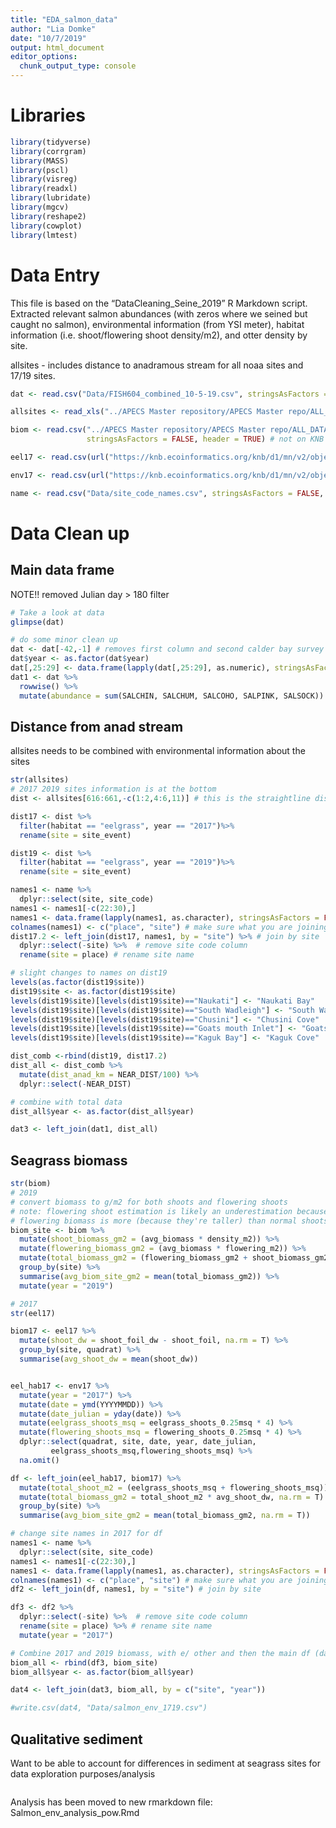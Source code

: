 ```yaml
---
title: "EDA_salmon_data"
author: "Lia Domke"
date: "10/7/2019"
output: html_document
editor_options: 
  chunk_output_type: console
---
```


# Libraries
```r
library(tidyverse)
library(corrgram)
library(MASS)
library(pscl)
library(visreg)
library(readxl)
library(lubridate)
library(mgcv)
library(reshape2)
library(cowplot)
library(lmtest)
```

# Data Entry
This file is based on the "DataCleaning_Seine_2019" R Markdown script. Extracted relevant salmon abundances (with zeros where we seined but caught no salmon), environmental information (from YSI meter), habitat information (i.e. shoot/flowering shoot density/m2), and otter density by site. 

allsites - includes distance to anadramous stream for all noaa sites and 17/19 sites. 
```r
dat <- read.csv("Data/FISH604_combined_10-5-19.csv", stringsAsFactors = FALSE, header = TRUE)

allsites <- read_xls("../APECS Master repository/APECS Master repo/ALL_DATA/Lia_fish/dist2_anad_allsites_102319.xls", sheet = 1) # not on KNB

biom <- read.csv("../APECS Master repository/APECS Master repo/ALL_DATA/seagrass_biomass_conversions.csv",
                 stringsAsFactors = FALSE, header = TRUE) # not on KNB

eel17 <- read.csv(url("https://knb.ecoinformatics.org/knb/d1/mn/v2/object/urn%3Auuid%3Ac79aa46e-5e20-4559-86e5-64166af2cf94", method = "libcurl"),stringsAsFactors = FALSE, header = TRUE)

env17 <- read.csv(url("https://knb.ecoinformatics.org/knb/d1/mn/v2/object/urn%3Auuid%3A5e946e41-4f5f-4499-9969-766f01113971", method = "libcurl"), stringsAsFactors = FALSE, header = TRUE)

name <- read.csv("Data/site_code_names.csv", stringsAsFactors = FALSE, header = TRUE) # updated location 9/20
```
# Data Clean up
## Main data frame
NOTE!! removed Julian day > 180 filter
```r
# Take a look at data
glimpse(dat)

# do some minor clean up 
dat <- dat[-42,-1] # removes first column and second calder bay survey (didn't happen)
dat$year <- as.factor(dat$year)
dat[,25:29] <- data.frame(lapply(dat[,25:29], as.numeric), stringsAsFactors = FALSE) # make sure salmon abundance is numeric
dat1 <- dat %>%
  rowwise() %>%
  mutate(abundance = sum(SALCHIN, SALCHUM, SALCOHO, SALPINK, SALSOCK))

```

## Distance from anad stream
allsites needs to be combined with environmental information about the sites
```r
str(allsites)
# 2017 2019 sites information is at the bottom
dist <- allsites[616:661,-c(1:2,4:6,11)] # this is the straightline distance to nearest stream

dist17 <- dist %>%
  filter(habitat == "eelgrass", year == "2017")%>%
  rename(site = site_event) 

dist19 <- dist %>%
  filter(habitat == "eelgrass", year == "2019")%>%
  rename(site = site_event) 

names1 <- name %>%
  dplyr::select(site, site_code)
names1 <- names1[-c(22:30),]
names1 <- data.frame(lapply(names1, as.character), stringsAsFactors = FALSE)
colnames(names1) <- c("place", "site") # make sure what you are joining has the same column name
dist17.2 <- left_join(dist17, names1, by = "site") %>% # join by site
  dplyr::select(-site) %>%  # remove site code column
  rename(site = place) # rename site name

# slight changes to names on dist19
levels(as.factor(dist19$site))
dist19$site <- as.factor(dist19$site)
levels(dist19$site)[levels(dist19$site)=="Naukati"] <- "Naukati Bay"
levels(dist19$site)[levels(dist19$site)=="South Wadleigh"] <- "South Wadleigh Island"
levels(dist19$site)[levels(dist19$site)=="Chusini"] <- "Chusini Cove"
levels(dist19$site)[levels(dist19$site)=="Goats mouth Inlet"] <- "Goats mouth inlet"
levels(dist19$site)[levels(dist19$site)=="Kaguk Bay"] <- "Kaguk Cove"

dist_comb <-rbind(dist19, dist17.2)
dist_all <- dist_comb %>%
  mutate(dist_anad_km = NEAR_DIST/100) %>%
  dplyr::select(-NEAR_DIST)

# combine with total data
dist_all$year <- as.factor(dist_all$year)

dat3 <- left_join(dat1, dist_all)
```

## Seagrass biomass
```r
str(biom) 
# 2019
# convert biomass to g/m2 for both shoots and flowering shoots
# note: flowering shoot estimation is likely an underestimation because 
# flowering biomass is more (because they're taller) than normal shoots. 
biom_site <- biom %>%
  mutate(shoot_biomass_gm2 = (avg_biomass * density_m2)) %>% 
  mutate(flowering_biomass_gm2 = (avg_biomass * flowering_m2)) %>%
  mutate(total_biomass_gm2 = (flowering_biomass_gm2 + shoot_biomass_gm2)) %>%
  group_by(site) %>%
  summarise(avg_biom_site_gm2 = mean(total_biomass_gm2)) %>%
  mutate(year = "2019")

# 2017
str(eel17)

biom17 <- eel17 %>%
  mutate(shoot_dw = shoot_foil_dw - shoot_foil, na.rm = T) %>%
  group_by(site, quadrat) %>%
  summarise(avg_shoot_dw = mean(shoot_dw))


eel_hab17 <- env17 %>%
  mutate(year = "2017") %>%
  mutate(date = ymd(YYYYMMDD)) %>%
  mutate(date_julian = yday(date)) %>%
  mutate(eelgrass_shoots_msq = eelgrass_shoots_0.25msq * 4) %>%
  mutate(flowering_shoots_msq = flowering_shoots_0.25msq * 4) %>%
  dplyr::select(quadrat, site, date, year, date_julian,
         eelgrass_shoots_msq,flowering_shoots_msq) %>%
  na.omit()

df <- left_join(eel_hab17, biom17) %>%
  mutate(total_shoot_m2 = (eelgrass_shoots_msq + flowering_shoots_msq)) %>%
  mutate(total_biomass_gm2 = total_shoot_m2 * avg_shoot_dw, na.rm = T) %>%
  group_by(site) %>%
  summarise(avg_biom_site_gm2 = mean(total_biomass_gm2, na.rm = T))

# change site names in 2017 for df 
names1 <- name %>%
  dplyr::select(site, site_code)
names1 <- names1[-c(22:30),]
names1 <- data.frame(lapply(names1, as.character), stringsAsFactors = FALSE)
colnames(names1) <- c("place", "site") # make sure what you are joining has the same column name
df2 <- left_join(df, names1, by = "site") # join by site

df3 <- df2 %>%
  dplyr::select(-site) %>%  # remove site code column
  rename(site = place) %>% # rename site name
  mutate(year = "2017")

# Combine 2017 and 2019 biomass, with e/ other and then the main df (dat)
biom_all <- rbind(df3, biom_site)
biom_all$year <- as.factor(biom_all$year)

dat4 <- left_join(dat3, biom_all, by = c("site", "year"))

#write.csv(dat4, "Data/salmon_env_1719.csv")
```

## Qualitative sediment
Want to be able to account for differences in sediment at seagrass sites for data exploration purposes/analysis
```r

```

Analysis has been moved to new rmarkdown file: Salmon_env_analysis_pow.Rmd